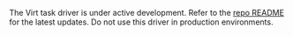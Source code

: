 <Note title="Beta Feature">

The Virt task driver is under active development. Refer to the [repo
README](https://github.com/hashicorp/nomad-driver-virt) for the latest updates. Do not use this driver in production environments.

</Note>
